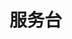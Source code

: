 # 服务台
<ScDailyConversation />
<br />
<Dialog>
# I need to buy a SIM card. Is there a [telecom/n./2] [store/n./3] in this mall?
#### Yes, there is, but it's in Building B. We're in Building A.
# How do I get to Building B?
#### You need to take the [skybridge/n.] on the third floor to get to Building B.
# How do I get to the skybridge?
#### Walk straight ahead, and you will see a set of [escalators/n./2]. Take the escalator to the second floor, then take another escalator to the third floor.
#### The skybridge is right beside the third floor escalators. Walk across the skybridge and you will see a big [supermarket/n.].
#### The telecom store is two doors down from the supermarket.
# Got it. Thanks for your help.
#### You're welcome. Have a nice day.
</Dialog>
